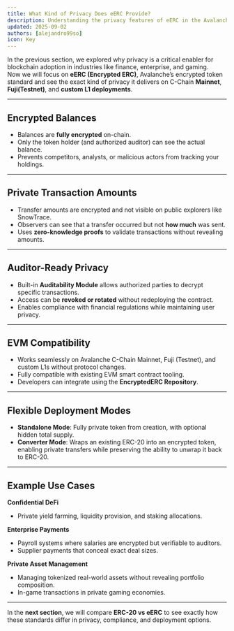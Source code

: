 ```yaml
---
title: What Kind of Privacy Does eERC Provide?
description: Understanding the privacy features of eERC in the Avalanche ecosystem.
updated: 2025-09-02
authors: [alejandro99so]
icon: Key
---
```


In the previous section, we explored why privacy is a critical enabler for blockchain adoption in industries like finance, enterprise, and gaming.  
Now we will focus on **eERC (Encrypted ERC)**, Avalanche’s encrypted token standard and see the exact kind of privacy it delivers on C-Chain **Mainnet**, **Fuji(Testnet)**, and **custom L1 deployments**.

---

## Encrypted Balances
- Balances are **fully encrypted** on-chain.  
- Only the token holder (and authorized auditor) can see the actual balance.  
- Prevents competitors, analysts, or malicious actors from tracking your holdings.

---

## Private Transaction Amounts
- Transfer amounts are encrypted and not visible on public explorers like SnowTrace.  
- Observers can see that a transfer occurred but not **how much** was sent.  
- Uses **zero-knowledge proofs** to validate transactions without revealing amounts.

---

## Auditor-Ready Privacy
- Built-in **Auditability Module** allows authorized parties to decrypt specific transactions.  
- Access can be **revoked or rotated** without redeploying the contract.  
- Enables compliance with financial regulations while maintaining user privacy.

---

## EVM Compatibility
- Works seamlessly on Avalanche C-Chain Mainnet, Fuji (Testnet), and custom L1s without protocol changes.  
- Fully compatible with existing EVM smart contract tooling.  
- Developers can integrate using the **EncryptedERC Repository**.

---

## Flexible Deployment Modes
- **Standalone Mode**: Fully private token from creation, with optional hidden total supply.  
- **Converter Mode**: Wraps an existing ERC-20 into an encrypted token, enabling private transfers while preserving the ability to unwrap it back to ERC-20.

---

## Example Use Cases

**Confidential DeFi**  
- Private yield farming, liquidity provision, and staking allocations.

**Enterprise Payments**  
- Payroll systems where salaries are encrypted but verifiable to auditors.  
- Supplier payments that conceal exact deal sizes.

**Private Asset Management**  
- Managing tokenized real-world assets without revealing portfolio composition.  
- In-game transactions in private gaming economies.

---

In the **next section**, we will compare **ERC-20 vs eERC** to see exactly how these standards differ in privacy, compliance, and deployment options.
